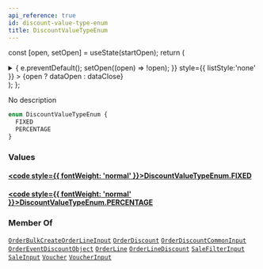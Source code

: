 ```yaml
---
api_reference: true
id: discount-value-type-enum
title: DiscountValueTypeEnum
---
```






const [open, setOpen] = useState(startOpen);
return (
<details {...(open ? { open: true } : {})} className="details" style={{ border:'none', boxShadow:'none', background:'var(--ifm-background-color)' }}>
<summary
onClick={(e) => {
e.preventDefault();
setOpen((open) => !open);
}}
style={{ listStyle:'none' }} >
{open ? dataOpen : dataClose}
</summary>
{open && children}
</details>
);
};

No description

```graphql
enum DiscountValueTypeEnum {
  FIXED
  PERCENTAGE
}
```

### Values

#### [<code style={{ fontWeight: 'normal' }}>DiscountValueTypeEnum.<b>FIXED</b></code>](#)

#### [<code style={{ fontWeight: 'normal' }}>DiscountValueTypeEnum.<b>PERCENTAGE</b></code>](#)

### Member Of

[`OrderBulkCreateOrderLineInput`](../../../api-reference/orders/inputs/order-bulk-create-order-line-input.mdx) <Badge class="badge badge--secondary" text="input"/><Bullet />[`OrderDiscount`](../../../api-reference/discounts/objects/order-discount.mdx) <Badge class="badge badge--secondary" text="object"/><Bullet />[`OrderDiscountCommonInput`](../../../api-reference/orders/inputs/order-discount-common-input.mdx) <Badge class="badge badge--secondary" text="input"/><Bullet />[`OrderEventDiscountObject`](../../../api-reference/orders/objects/order-event-discount-object.mdx) <Badge class="badge badge--secondary" text="object"/><Bullet />[`OrderLine`](../../../api-reference/orders/objects/order-line.mdx) <Badge class="badge badge--secondary" text="object"/><Bullet />[`OrderLineDiscount`](../../../api-reference/orders/objects/order-line-discount.mdx) <Badge class="badge badge--secondary" text="object"/><Bullet />[`SaleFilterInput`](../../../api-reference/discounts/inputs/sale-filter-input.mdx) <Badge class="badge badge--secondary" text="input"/><Bullet />[`SaleInput`](../../../api-reference/discounts/inputs/sale-input.mdx) <Badge class="badge badge--secondary" text="input"/><Bullet />[`Voucher`](../../../api-reference/discounts/objects/voucher.mdx) <Badge class="badge badge--secondary" text="object"/><Bullet />[`VoucherInput`](../../../api-reference/discounts/inputs/voucher-input.mdx) <Badge class="badge badge--secondary" text="input"/>
